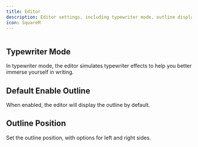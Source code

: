 ```yaml
---
title: Editor
description: Editor settings, including typewriter mode, outline display, and position configuration.
icon: SquareM
---
```


<Image width="0" height="0" src="https://s2.loli.net/2025/07/10/zjqGW2kvwgpdEbI.png" />

## Typewriter Mode

In typewriter mode, the editor simulates typewriter effects to help you better immerse yourself in writing.

## Default Enable Outline

When enabled, the editor will display the outline by default.

## Outline Position

Set the outline position, with options for left and right sides.
